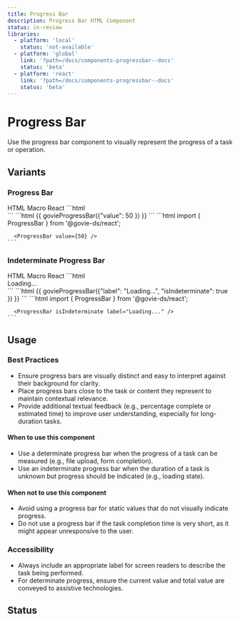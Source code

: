 ```yaml
---
title: Progress Bar
description: Progress Bar HTML Component
status: in-review
libraries:
  - platform: 'local'
    status: 'not-available'
  - platform: 'global'
    link: '?path=/docs/components-progressbar--docs'
    status: 'beta'
  - platform: 'react'
    link: '?path=/docs/components-progressbar--docs'
    status: 'beta'
---
```


# Progress Bar

Use the progress bar component to visually represent the progress of a task or operation.

## Variants

### Progress Bar

<ComponentContainer>
  <ProgressBar value="40" max="100" size="sm" />
</ComponentContainer>

<Tabs id="tab1">
  <TabList>
    <TabItem value="tab11" checked>HTML</TabItem>
    <TabItem value="tab12">Macro</TabItem>
    <TabItem value="tab13">React</TabItem>
  </TabList>
  <TabPanel value="tab11">        
    ```html
      <div class="gi-progress-bar-container">
        <div role="progressbar" aria-valuenow="50" aria-valuemin="0" aria-valuemax="100" aria-labelledby="progress-bar-:S1:" aria-label="Progress bar" class="gi-progress-bar gi-h-2">
          <div class="gi-h-2 gi-bg-gray-700" style="width: 50%;">
          </div>
        </div>
      </div>
    ```
  </TabPanel>
  <TabPanel value="tab12">        
    ```html
      {{ govieProgressBar({"value": 50 }) }}
    ```
  </TabPanel>
  <TabPanel value="tab13">
    ```html
      import { ProgressBar } from '@govie-ds/react';

      <ProgressBar value={50} />
    ```

  </TabPanel>
</Tabs>

### Indeterminate Progress Bar

<ComponentContainer>
  <ProgressBar isIndeterminate="true" label="Loading..." />
</ComponentContainer>

<Tabs id="tab2">
  <TabList>
    <TabItem value="tab21" checked>HTML</TabItem>
    <TabItem value="tab22">Macro</TabItem>
    <TabItem value="tab23">React</TabItem>
  </TabList>
  <TabPanel value="tab21">        
    ```html
    <div class="gi-progress-bar-container">
      <div role="progressbar" aria-label="Progress bar" data-testid="progress-bar" class="gi-progress-bar gi-h-2">
        <div class="gi-h-2 gi-bg-gray-700 gi-progress-bar-indeterminate"></div>
      </div>
      <span>Loading...</span>
    </div>
    ```
  </TabPanel>
  <TabPanel value="tab22">        
    ```html
      {{ govieProgressBar({"label": "Loading...", "isIndeterminate": true }) }}
    ```
  </TabPanel>
  <TabPanel value="tab23">
    ```html
      import { ProgressBar } from '@govie-ds/react';

      <ProgressBar isIndeterminate label="Loading..." />
    ```

  </TabPanel>
</Tabs>

## Usage

### Best Practices

- Ensure progress bars are visually distinct and easy to interpret against their background for clarity.
- Place progress bars close to the task or content they represent to maintain contextual relevance.
- Provide additional textual feedback (e.g., percentage complete or estimated time) to improve user understanding, especially for long-duration tasks.

#### When to use this component

- Use a determinate progress bar when the progress of a task can be measured (e.g., file upload, form completion).
- Use an indeterminate progress bar when the duration of a task is unknown but progress should be indicated (e.g., loading state).

#### When not to use this component

- Avoid using a progress bar for static values that do not visually indicate progress.
- Do not use a progress bar if the task completion time is very short, as it might appear unresponsive to the user.

### Accessibility

- Always include an appropriate label for screen readers to describe the task being performed.
- For determinate progress, ensure the current value and total value are conveyed to assistive technologies.

## Status

<ComponentStatusBlock componentId="progress-bar" />
